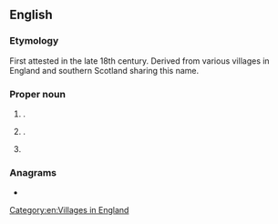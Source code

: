 {{also|snape}}
==English==
{{wikipedia}}

===Etymology===
First attested in the late 18th century. Derived from various villages in England and southern Scotland sharing this name.

===Proper noun===
{{en-proper noun}}

# {{place|en|village|dist/Hambleton|co/North Yorkshire|cc/England}}.
# {{place|en|village|co/Suffolk|cc/England}}.
# {{surname|en|from=Old English}}

===Anagrams===
* {{anagrams|en|a=aenps|Aspen|NAPEs|Panes|Spean|aspen|napes|neaps|panes|peans|sneap|spane|spean}}

[[Category:en:Villages in England]]